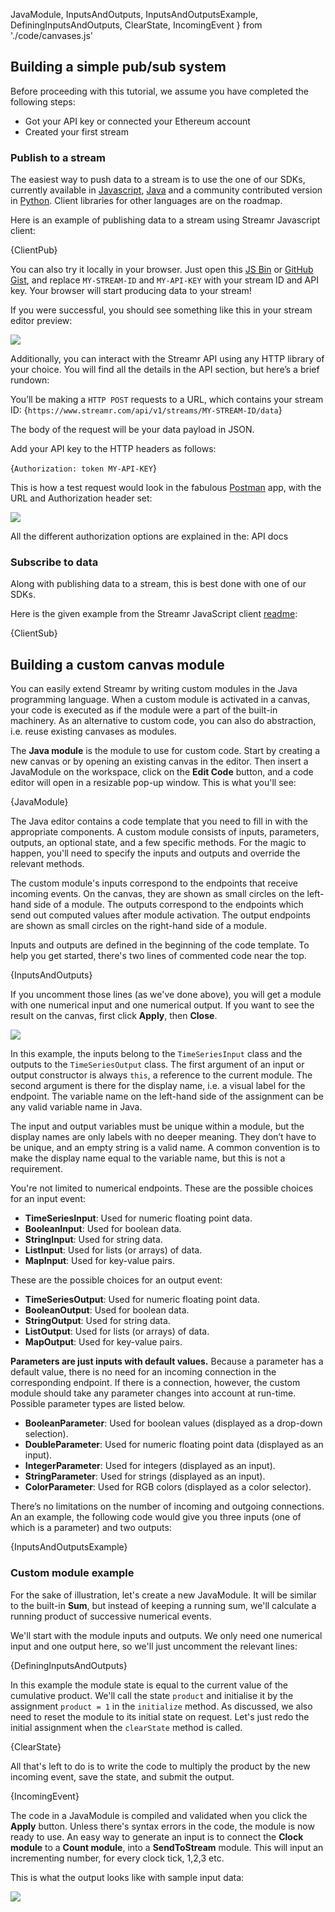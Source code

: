 



  JavaModule,
  InputsAndOutputs,
  InputsAndOutputsExample,
  DefiningInputsAndOutputs,
  ClearState,
  IncomingEvent 
} from './code/canvases.js'


<section id="building-a-simple-pub-sub-system">

## Building a simple pub/sub system

Before proceeding with this tutorial, we assume you have completed the following steps:

- <Link to={links.newdocs.gettingStarted}>Got your API key or connected your Ethereum account</Link>
- <Link to={links.newdocs.streams}>Created your first stream</Link> 

### Publish to a stream
The easiest way to push data to a stream is to use the one of our <Link to={links.newdocs.SDKs}>SDKs</Link>, currently available in <a target="_blank" href="https://github.com/streamr-dev/streamr-client-javascript">Javascript</a>, <a target="_blank" href="https://github.com/streamr-dev/streamr-client-java">Java</a> and a community contributed version in <a target="_blank" href="https://github.com/streamr-dev/streamr-client-python">Python</a>. Client libraries for other languages are on the roadmap.

Here is an example of publishing data to a stream using Streamr Javascript client:

<CodeSnippet language='javascript' wrapLines showLineNumbers >{ClientPub}</CodeSnippet>

You can also try it locally in your browser. Just open this <a target="_blank" href="https://jsbin.com/xahoxut/edit?js,output">JS Bin</a> or <a target="_blank" href="https://gist.github.com/fonty1/f09aa09afcbae0bf5d7032163a466f76">GitHub Gist</a>, and replace `MY-STREAM-ID` and `MY-API-KEY` with your stream ID and API key. Your browser will start producing data to your stream!

If you were successful, you should see something like this in your stream editor preview:

<div className={cx(docsStyles.centered, tutorialStyles.streamPreview)}>
  <img src={StreamEditorPreview} />
</div>

Additionally, you can interact with the Streamr API using any HTTP library of your choice. You will find all the details in the <Link to={links.newdocs.api}>API section</Link>, but here’s a brief rundown:

You’ll be making a `HTTP POST` requests to a URL, which contains your stream ID:
<CodeSnippet language='json' wrapLines >{`https://www.streamr.com/api/v1/streams/MY-STREAM-ID/data`}</CodeSnippet>

The body of the request will be your data payload in JSON.

Add your API key to the HTTP headers as follows:

<CodeSnippet language='json' wrapLines >{`Authorization: token MY-API-KEY`}</CodeSnippet>

This is how a test request would look in the fabulous <a target="_blank" href="https://www.getpostman.com/">Postman</a> app, with the URL and Authorization header set:

<div className={docsStyles.centered}>
  <img src={Postman} />
</div>

All the different authorization options are explained in the: <Link to={links.newdocs.api}>API docs</Link>

### Subscribe to data

Along with publishing data to a stream, this is best done with one of our <Link to={links.newdocs.SDKs}>SDKs</Link>. 

Here is the given example from the Streamr JavaScript client <a target="_blank" href="https://github.com/streamr-dev/streamr-client-javascript">readme</a>:

<CodeSnippet language='javascript' wrapLines showLineNumbers >{ClientSub}</CodeSnippet> 

</section>

<section id="building-custom-canvas-module">

## Building a custom canvas module

You can easily extend Streamr by writing custom modules in the Java programming language. When a custom module is activated in a canvas, your code is executed as if the module were a part of the built-in machinery. As an alternative to custom code, you can also do abstraction, i.e. reuse existing canvases as modules. 

The **Java module** is the module to use for custom code. Start by creating a new canvas or by opening an existing canvas in the editor. Then insert a JavaModule on the workspace, click on the **Edit Code** button, and a code editor will open in a resizable pop-up window. This is what you'll see:

<CodeSnippet language='java' showLineNumbers wrapLines>{JavaModule}</CodeSnippet>

The Java editor contains a code template that you need to fill in with the appropriate components. A custom module consists of inputs, parameters, outputs, an optional state, and a few specific methods. For the magic to happen, you'll need to specify the inputs and outputs and override the relevant methods. 

The custom module's inputs correspond to the endpoints that receive incoming events. On the canvas, they are shown as small circles on the left-hand side of a module. The outputs correspond to the endpoints which send out computed values after module activation. The output endpoints are shown as small circles on the right-hand side of a module.

Inputs and outputs are defined in the beginning of the code template. To help you get started, there's two lines of commented code near the top.

<CodeSnippet language='java' showLineNumbers wrapLines>{InputsAndOutputs}</CodeSnippet>

If you uncomment those lines (as we've done above), you will get a module with one numerical input and one numerical output. If you want to see the result on the canvas, first click **Apply**, then **Close**. 

<div className={cx(docsStyles.centered, canvasesStyles.javaModuleOnCanvas)}>
  <img src={JavaModuleOnCanvas} />
</div>

In this example, the inputs belong to the `TimeSeriesInput` class and the outputs to the `TimeSeriesOutput` class. The first argument of an input or output constructor is always `this`, a reference to the current module. The second argument is there for the display name, i.e. a visual label for the endpoint. The variable name on the left-hand side of the assignment can be any valid variable name in Java.

The input and output variables must be unique within a module, but the display names are only labels with no deeper meaning. They don’t have to be unique, and an empty string is a valid name. A common convention is to make the display name equal to the variable name, but this is not a requirement.

You're not limited to numerical endpoints. These are the possible choices for an input event:

- **TimeSeriesInput**: Used for numeric floating point data.
- **BooleanInput**: Used for boolean data.
- **StringInput**: Used for string data.
- **ListInput**: Used for lists (or arrays) of data.
- **MapInput**: Used for key-value pairs.

These are the possible choices for an output event:
- **TimeSeriesOutput**: Used for numeric floating point data.
- **BooleanOutput**: Used for boolean data.
- **StringOutput**: Used for string data.
- **ListOutput**: Used for lists (or arrays) of data.
- **MapOutput**: Used for key-value pairs.

**Parameters are just inputs with default values.** Because a parameter has a default value, there is no need for an incoming connection in the corresponding endpoint. If there is a connection, however, the custom module should take any parameter changes into account at run-time. Possible parameter types are listed below.

- **BooleanParameter**: Used for boolean values (displayed as a drop-down selection).
- **DoubleParameter**: Used for numeric floating point data (displayed as an input).
- **IntegerParameter**: Used for integers (displayed as an input).
- **StringParameter**: Used for strings (displayed as an input).
- **ColorParameter**: Used for RGB colors (displayed as a color selector).

There’s no limitations on the number of incoming and outgoing connections. An an example, the following code would give you three inputs (one of which is a parameter) and two outputs:

<CodeSnippet language='java' showLineNumbers wrapLines>{InputsAndOutputsExample}</CodeSnippet>

### Custom module example

For the sake of illustration, let's create a new JavaModule. It will be similar to the built-in **Sum**, but instead of keeping a running sum, we'll calculate a running product of successive numerical events.

We'll start with the module inputs and outputs. We only need one numerical input and one output here, so we'll just uncomment the relevant lines:

<CodeSnippet language='java' showLineNumbers wrapLines>{DefiningInputsAndOutputs}</CodeSnippet>

In this example the module state is equal to the current value of the cumulative product. We'll call the state `product` and initialise it by the assignment `product = 1` in the `initialize` method. As discussed, we also need to reset the module to its initial state on request. Let's just redo the initial assignment when the `clearState` method is called.

<CodeSnippet language='java' showLineNumbers wrapLines>{ClearState}</CodeSnippet>

All that's left to do is to write the code to multiply the product by the new incoming event, save the state, and submit the output.

<CodeSnippet language='java' showLineNumbers wrapLines>{IncomingEvent}</CodeSnippet>

The code in a JavaModule is compiled and validated when you click the **Apply** button. Unless there's syntax errors in the code, the module is now ready to use. An easy way to generate an input is to connect the **Clock module** to a **Count module**, into a **SendToStream** module. This will input an incrementing number, for every clock tick, 1,2,3 etc. 

This is what the output looks like with sample input data:

<div className={docsStyles.centered}>
  <img src={ModuleExampleOnCanvas} />
</div>

</section>
